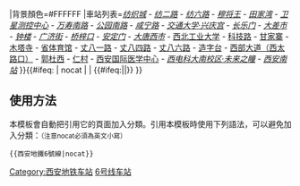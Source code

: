 {{鐵道路線
|模板名稱=西安地鐵6號線
|名稱=[[西安地铁]][[西安地铁6号线|6号线]]
|代表色=#{{西安地铁线路标志色|6}}
|Logo={{#ifeq: {{NAMESPACE}} | {{ns:0}} | [[File:Xi'an Metro Logo (no text).png|西安地铁标志|20px]]}}
|背景顏色=#FFFFFF
|車站列表=''[[纺织城站|纺织城]] - [[纺二路站|纺二路]] - [[纺六路站|纺六路]] - [[穆将王站|穆将王]] - [[田家湾站|田家湾]] - [[卫星测控中心站|卫星测控中心]]  - [[万寿南路站|万寿南路]]  - [[公园南路站|公园南路]] - [[咸宁路站|咸宁路]] - [[交通大学·兴庆宫站|交通大学·兴庆宫]] - [[长乐门站|长乐门]] - [[大差市站|大差市]] - [[鐘樓站 (西安市)|钟楼]] - [[广济街站|广济街]] - [[桥梓口站|桥梓口]] - [[安定门站 (西安)|安定门]] - [[大唐西市站|大唐西市]]'' - [[西北工业大学站|西北工业大学]] - [[科技路站|科技路]] - [[甘家寨站|甘家寨]] - [[木塔寺站|木塔寺]] - [[省体育馆站 (西安)|省体育馆]] - [[丈八一路站|丈八一路]] - [[丈八四路站|丈八四路]] - [[丈八六路站|丈八六路]] - [[造字台站|造字台]] - [[西部大道（西太路口）站|西部大道（西太路口）]] - [[郭杜西站|郭杜西]] - [[仁村站|仁村]] - [[西安国际医学中心站|西安国际医学中心]] - ''[[西电科大南校区·未来之瞳站|西电科大南校区·未来之瞳]] - [[西安南站站|西安南站]]''
}}<includeonly>{{#ifeq: {{{1}}} | nocat | <!--空--> | {{#ifeq:{{NAMESPACE}}|{{ns:0}}|[[Category:西安地铁车站]]}} }}</includeonly><noinclude>

== 使用方法 ==
本模板會自動把引用它的頁面加入分類。引用本模板時使用下列語法，可以避免加入分類：<small>（注意nocat必須為英文小寫）</small>
 <nowiki>{{</nowiki>西安地鐵6號線<nowiki>|nocat}}</nowiki>

[[Category:西安轨道交通模板|6号线车站]]
</noinclude>